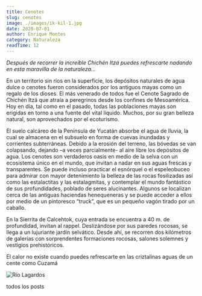 ```yaml
---
title: Cenotes
slug: cenotes
image: ./images/ik-kil-1.jpg
date: 2020-07-01
author: Enrique Montes
category: Naturaleza
readTime: 12
---
```



_Después de recorrer la increíble Chichén Itzá puedes refrescarte nadando en esta maravilla de la naturaleza..._

En un territorio sin ríos en la superficie, los depósitos naturales de agua dulce o cenotes fueron considerados por los antiguos mayas como un regalo de los dioses. El más venerado de todos fue el Cenote Sagrado de Chichén Itzá que atraía a peregrinos desde los confines de Mesoamérica. Hoy en día, tal como en el pasado, todas las poblaciones mayas son erigidas en torno a una fuente del vital líquido. Muchos, por su gran belleza natural, son aprovechados por el ecoturismo.

El suelo calcáreo de la Península de Yucatán absorbe el agua de lluvia, la cual se almacena en el subsuelo en forma de cuevas inundadas y corrientes subterráneas. Debido a la erosión del terreno, las bóvedas se van colapsando, dejando –a veces parcialmente- al aire libre los depósitos de agua. Los cenotes son verdaderos oasis en medio de la selva con un ecosistema único en el mundo, que invitan a nadar en sus aguas frescas y transparentes. Se puede incluso practicar el esnórquel o el espeleobuceo para admirar con mayor detenimiento la belleza de las rocas fosilizadas así como las estalactitas y las estalagmitas, y contemplar el mundo fantástico de sus profundidades, poblado de seres alucinantes. Algunos se localizan cerca de las antiguas haciendas henequeneras y se puede acceder a ellos por medio de un pintoresco “truck”, que es un pequeño vagón tirado por un caballo.

En la Sierrita de Calcehtok, cuya entrada se encuentra a 40 m. de profundidad, invitan al rappel. Deslizándose por sus paredes rocosas, se llega a un lujuriante jardín selvático. Desde ahí, se recorren dos kilómetros de galerías con sorprendentes formaciones rocosas, salones solemnes y vestigios prehistóricos.

El calor no existe cuando puedes refrescarte en las criztalinas aguas de un cente como Cuzamá

![Río Lagardos](./images/cuzama-1.jpg)
<Link to="/posts" className="btn center-btn">
todos los posts
</Link>
